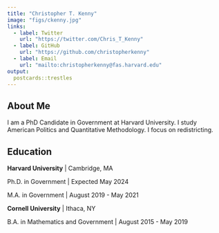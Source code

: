 ```yaml
---
title: "Christopher T. Kenny"
image: "figs/ckenny.jpg"
links:
  - label: Twitter
    url: "https://twitter.com/Chris_T_Kenny"
  - label: GitHub
    url: "https://github.com/christopherkenny"
  - label: Email
    url: "mailto:christopherkenny@fas.harvard.edu"
output:
  postcards::trestles
---
```


## About Me

I am a PhD Candidate in Government at Harvard University. I study American Politics and Quantitative Methodology. I focus on redistricting.

## Education

**Harvard University** | Cambridge, MA

Ph.D. in Government | Expected May 2024 

M.A. in Government | August 2019 - May 2021

**Cornell University** | Ithaca, NY

B.A. in Mathematics and Government | August 2015 - May 2019